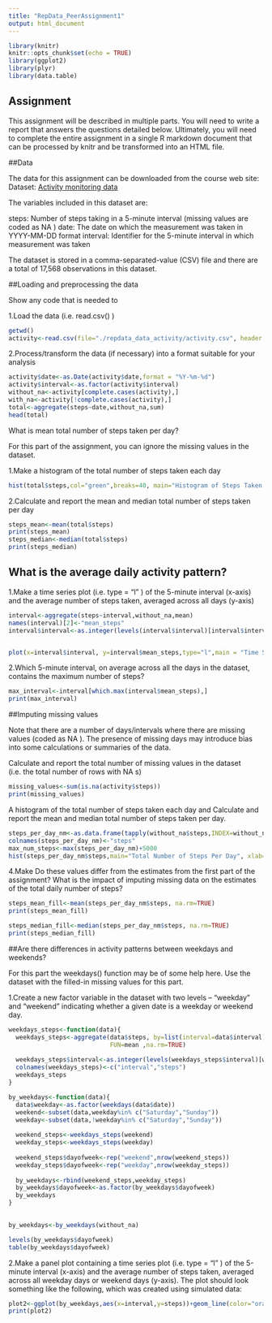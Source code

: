---
title: "RepData_PeerAssignment1"
output: html_document
---

```{r setup, include=FALSE}
library(knitr)
knitr::opts_chunk$set(echo = TRUE)
library(ggplot2)
library(plyr)
library(data.table)
```

## Assignment

This assignment will be described in multiple parts. You will need to write a report that answers the questions detailed below. Ultimately, you will need to complete the entire assignment in a single R markdown document that can be processed by knitr and be transformed into an HTML file.

##Data

The data for this assignment can be downloaded from the course web site:
Dataset: 
[Activity monitoring data](https://d396qusza40orc.cloudfront.net/repdata%2Fdata%2Factivity.zip)

The variables included in this dataset are:

steps: Number of steps taking in a 5-minute interval (missing values are coded as  NA )
date: The date on which the measurement was taken in YYYY-MM-DD format
interval: Identifier for the 5-minute interval in which measurement was taken


The dataset is stored in a comma-separated-value (CSV) file and there are a total of 17,568 observations in this dataset.



##Loading and preprocessing the data

Show any code that is needed to

1.Load the data (i.e.  read.csv() )



```{r Load the data}

getwd()
activity<-read.csv(file="./repdata_data_activity/activity.csv", header = TRUE, sep =",", colClasses = c("numeric","character","numeric"))

```


2.Process/transform the data (if necessary) into a format suitable for your analysis



```{r Process/transform the data}
activity$date<-as.Date(activity$date,format = "%Y-%m-%d")
activity$interval<-as.factor(activity$interval)
without_na<-activity[complete.cases(activity),]
with_na<-activity[!complete.cases(activity),]
total<-aggregate(steps~date,without_na,sum)
head(total)
```

What is mean total number of steps taken per day?

For this part of the assignment, you can ignore the missing values in the dataset.

1.Make a histogram of the total number of steps taken each day

```{r Make a histogram of the total number of steps taken each day}
hist(total$steps,col="green",breaks=40, main="Histogram of Steps Taken per Day", xlab="number of Steps per Day", ylab="Number of times in a day(Count)")
```


2.Calculate and report the mean and median total number of steps taken per day

```{r report the mean and median total number of steps taken per day}
steps_mean<-mean(total$steps)
print(steps_mean)
steps_median<-median(total$steps)
print(steps_median)
```

## What is the average daily activity pattern?

1.Make a time series plot (i.e.  type = "l" ) of the 5-minute interval (x-axis) and the average number of steps taken, averaged across all days (y-axis)


```{r  plot of the 5-minute interval and the average number of steps taken, averaged across all days}
interval<-aggregate(steps~interval,without_na,mean)
names(interval)[2]<-"mean_steps"
interval$interval<-as.integer(levels(interval$interval)[interval$interval])


plot(x=interval$interval, y=interval$mean_steps,type="l",main = "Time Series Plot of the 5-Minute interval", xlab="5-Minute interval", ylab="Average across All Days")


```



2.Which 5-minute interval, on average across all the days in the dataset, contains the maximum number of steps?

````{r max interval}
max_interval<-interval[which.max(interval$mean_steps),]
print(max_interval)
````

##Imputing missing values

Note that there are a number of days/intervals where there are missing values (coded as  NA ). The presence of missing days may introduce bias into some calculations or summaries of the data.

Calculate and report the total number of missing values in the dataset (i.e. the total number of rows with  NA s)

````{r missing_values}
missing_values<-sum(is.na(activity$steps))
print(missing_values)
````

A histogram of the total number of steps taken each day and Calculate and report the mean and median total number of steps taken per day.

````{r step per day nm}
steps_per_day_nm<-as.data.frame(tapply(without_na$steps,INDEX=without_na$date,FUN="sum"))
colnames(steps_per_day_nm)<-"steps"
max_num_steps<-max(steps_per_day_nm)+5000
hist(steps_per_day_nm$steps,main="Total Number of Steps Per Day", xlab="Total Number of Steps Per Day", ylab = "Number of time in a day", breaks = 10,xlim = c(0,max_num_steps),ylim=c(0,20), col = "blue")
````




4.Make  Do these values differ from the estimates from the first part of the assignment? What is the impact of imputing missing data on the estimates of the total daily number of steps?

````{r imputing missing data total daily number of steps}
steps_mean_fill<-mean(steps_per_day_nm$steps, na.rm=TRUE)
print(steps_mean_fill)

steps_median_fill<-median(steps_per_day_nm$steps, na.rm=TRUE)
print(steps_median_fill)
````

##Are there differences in activity patterns between weekdays and weekends?

For this part the  weekdays()  function may be of some help here. Use the dataset with the filled-in missing values for this part.

1.Create a new factor variable in the dataset with two levels -- "weekday" and "weekend" indicating whether a given date is a weekday or weekend day.

````{r weekday and weekend}

weekdays_steps<-function(data){
  weekdays_steps<-aggregate(data$steps, by=list(interval=data$interval),
                            FUN=mean ,na.rm=TRUE)
  
  weekdays_steps$interval<-as.integer(levels(weekdays_steps$interval)[weekdays_steps$interval])
  colnames(weekdays_steps)<-c("interval","steps")
  weekdays_steps
}

by_weekdays<-function(data){
  data$weekday<-as.factor(weekdays(data$date))
  weekend<-subset(data,weekday%in% c("Saturday","Sunday"))
  weekday<-subset(data,!weekday%in% c("Saturday","Sunday"))
  
  weekend_steps<-weekdays_steps(weekend)
  weekday_steps<-weekdays_steps(weekday)
  
  weekend_steps$dayofweek<-rep("weekend",nrow(weekend_steps))
  weekday_steps$dayofweek<-rep("weekday",nrow(weekday_steps))
  
  by_weekdays<-rbind(weekend_steps,weekday_steps)
  by_weekdays$dayofweek<-as.factor(by_weekdays$dayofweek)
  by_weekdays
}
  

by_weekdays<-by_weekdays(without_na)

levels(by_weekdays$dayofweek)
table(by_weekdays$dayofweek)
````




2.Make a panel plot containing a time series plot (i.e.  type = "l" ) of the 5-minute interval (x-axis) and the average number of steps taken, averaged across all weekday days or weekend days (y-axis). The plot should look something like the following, which was created using simulated data:

````{r average across all weekday days or weekend days}
plot2<-ggplot(by_weekdays,aes(x=interval,y=steps))+geom_line(color="orange")+facet_wrap(~ dayofweek,nrow=2,ncol = 1) +labs(x="Interval",y="Number of steps")+theme_bw()
print(plot2)

````
